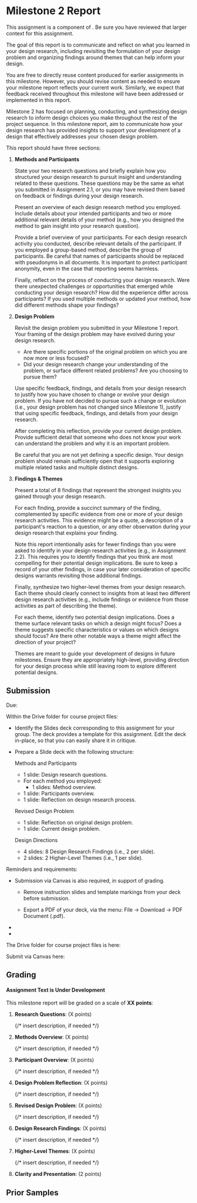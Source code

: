 
# Milestone 2 Report

<UnderDevelopment display={true} />

This assignment is a component of <SiteLink linkKey={SiteLinks.milestone_2_top}/>.
Be sure you have reviewed that larger context for this assignment.

The goal of this report is to communicate and reflect on what you learned in your design research,
including revisiting the formulation of your design problem 
and organizing findings around themes that can help inform your design.

You are free to directly reuse content produced for earlier assignments in this milestone.
However, you should revise content as needed to ensure your milestone report reflects your current work.
Similarly, we expect that feedback received throughout this milestone will have been addressed or implemented in this report.

Milestone 2 has focused on planning, conducting, and synthesizing design research
to inform design choices you make throughout the rest of the project sequence.
In this milestone report, aim to communicate how your design research
has provided insights to support your development of
a design that effectively addresses your chosen design problem.

This report should have three sections:

1. __Methods and Participants__

   State your two research questions and briefly explain
   how you structured your design research to pursuit insight and understanding related to these questions.
   These questions may be the same as what you submitted in Assignment 2.1,
   or you may have revised them based on feedback or findings during your design research.

   Present an overview of each design research method you employed.
   Include details about your intended participants and
   two or more additional relevant details of your method
   (e.g., how you designed the method to gain insight into your research question).

   Provide a brief overview of your participants.
   For each design research activity you conducted, describe relevant details of the participant.
   If you employed a group-based method, describe the group of participants.
   Be careful that names of participants should be replaced with pseudonyms in all documents.
   It is important to protect participant anonymity, even in the case that reporting seems harmless.

   Finally, reflect on the process of conducting your design research.
   Were there unexpected challenges or opportunities that emerged while conducting your design research?
   How did the experience differ across participants?
   If you used multiple methods or updated your method, how did different methods shape your findings?

2. __Design Problem__

   Revisit the design problem you submitted in your Milestone 1 report.
   Your framing of the design problem may have evolved during your design research.

   - Are there specific portions of the original problem on which you are now more or less focused?
   - Did your design research change your understanding of the problem, or surface different related problems?
     Are you choosing to pursue them?

   Use specific feedback, findings, and details from your design research to
   justify how you have chosen to change or evolve your design problem.
   If you have not decided to pursue such a change or evolution
   (i.e., your design problem has not changed since Milestone 1),
   justify that using specific feedback, findings, and details from your design research.

   After completing this reflection, provide your current design problem.
   Provide sufficient detail that someone who does not know your work can understand the problem and why it is an important problem.

   Be careful that you are not yet defining a specific design.
   Your design problem should remain sufficiently open that it supports exploring
   multiple related tasks and multiple distinct designs.

3. __Findings & Themes__

   Present a total of 8 findings that represent the strongest insights you gained through your design research.

   For each finding, provide a succinct summary of the finding,
   complemented by specific evidence from one or more of your design research activities.
   This evidence might be a quote,
   a description of a participant's reaction to a question,
   or any other observation during your design research that explains your finding.

   Note this report intentionally asks for fewer findings
   than you were asked to identify in your design research activities (e.g., in Assignment 2.2).
   This requires you to identify findings that you think are most compelling for their potential design implications.
   Be sure to keep a record of your other findings,
   in case your later consideration of specific designs warrants revisiting those additional findings.

   Finally, synthesize two higher-level themes from your design research.
   Each theme should clearly connect to insights from at least two different design research activities
   (e.g., include findings or evidence from those activities as part of describing the theme).

   For each theme, identify two potential design implications.
   Does a theme surface relevant tasks on which a design might focus?
   Does a theme suggests specific characteristics or values on which designs should focus?
   Are there other notable ways a theme might affect the direction of your project?

   Themes are meant to guide your development of designs in future milestones.
   Ensure they are appropriately high-level,
   providing direction for your design process
   while still leaving room to explore different potential designs.

## Submission

Due: <AssignmentDueDateTime assignmentKey={calendarData.assignments.milestone_2_report} />

Within the Drive folder for course project files:

- Identify the Slides deck corresponding to this assignment for your group.
  The deck provides a template for this assignment.
  Edit the deck in-place, so that you can easily share it in critique.

- Prepare a Slide deck with the following structure:

  Methods and Participants
    - 1 slide: Design research questions.
    - For each method you employed:
      - 1 slides: Method overview.
    - 1 slide: Participants overview.
    - 1 slide: Reflection on design research process.

  Revised Design Problem
    - 1 slide: Reflection on original design problem.
    - 1 slide: Current design problem.

  Design Directions
    - 4 slides: 8 Design Research Findings (i.e., 2 per slide).
    - 2 slides: 2 Higher-Level Themes (i.e., 1 per slide).

Reminders and requirements:

- Submission via Canvas is also required, in support of grading.
  - Remove instruction slides and template markings from your deck before submission.

  - Export a PDF of your deck, via the menu: File -> Download -> PDF Document (.pdf).

- <GroupAssignment />
- <ContributionStatementReference />

The Drive folder for course project files is here:

<CourseDataLink linkKey={courseData.linkDriveProjectFiles} outerComponent="p"/>

Submit via Canvas here:

<AssignmentSubmitCanvasLink assignmentKey={calendarData.assignments.milestone_2_report} />

## Grading

<Alert severity="warning">
<h4 style={{marginTop: 0}}>Assignment Text is Under Development</h4>

This milestone report will be graded on a scale of __XX points__:

1. __Research Questions__: (X points)

   {/* insert description, if needed */}

2. __Methods Overview__: (X points)

   {/* insert description, if needed */}

3. __Participant Overview__: (X points)

   {/* insert description, if needed */}

4. __Design Problem Reflection__: (X points)

   {/* insert description, if needed */}

5. __Revised Design Problem__: (X points)

   {/* insert description, if needed */}

6. __Design Research Findings__: (X points)

   {/* insert description, if needed */}

7. __Higher-Level Themes__: (X points)

   {/* insert description, if needed */}

8. __Clarity and Presentation__: (2 points)

</Alert>

## Prior Samples

<PriorSamplesWarning />

<ProjectMilestoneSamples milestone='assignment2d' />
